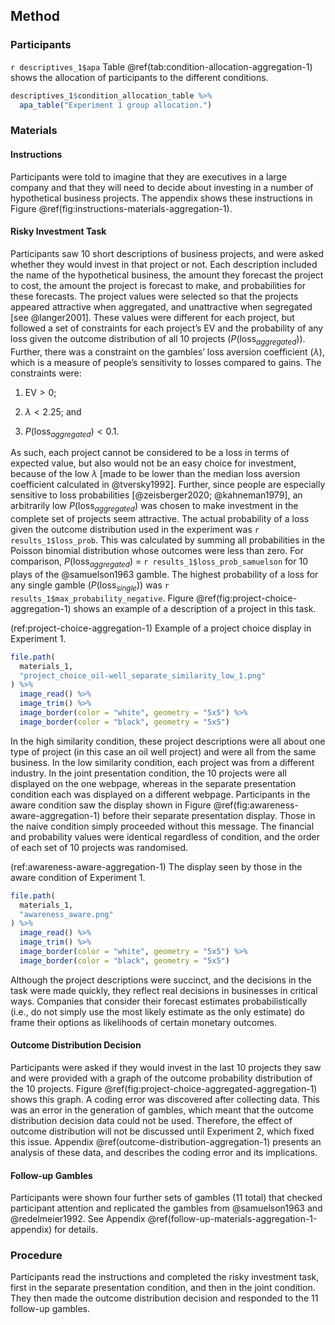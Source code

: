 ## Method

### Participants

`r descriptives_1$apa` Table \@ref(tab:condition-allocation-aggregation-1)
shows the allocation of participants to the different conditions.

```r
descriptives_1$condition_allocation_table %>%
  apa_table("Experiment 1 group allocation.")
```

### Materials

#### Instructions {#instructions-materials-aggregation-1}

Participants were told to imagine that they are executives in a large company
and that they will need to decide about investing in a number of hypothetical
business projects. The appendix shows these instructions in
Figure \@ref(fig:instructions-materials-aggregation-1).

#### Risky Investment Task {#task-aggregation-1}

Participants saw 10 short descriptions of business projects, and were asked
whether they would invest in that project or not. Each description included the
name of the hypothetical business, the amount they forecast the project to cost,
the amount the project is forecast to make, and probabilities for these
forecasts. The project values were selected so that the projects appeared
attractive when aggregated, and unattractive when segregated [see @langer2001].
These values were different for each project, but followed a set of constraints
for each project's EV and the probability of any loss given the outcome
distribution of all 10 projects ($P(\text{loss}_{aggregated})$). Further, there
was a constraint on the gambles' loss aversion coefficient ($\lambda$), which is
a measure of people's sensitivity to losses compared to gains. The constraints
were:

1.  $\text{EV} > 0$;

2.  $\lambda < 2.25$; and

3.  $P(\text{loss}_{aggregated}) < 0.1$.

As such, each project cannot be considered to be a loss in terms of expected
value, but also would not be an easy choice for investment, because of the low
$\lambda$ [made to be lower than the median loss aversion coefficient calculated
in @tversky1992]. Further, since people are especially sensitive to loss
probabilities [@zeisberger2020; @kahneman1979], an arbitrarily low
$P(\text{loss}_{aggregated})$ was chosen to make investment in the complete set
of projects seem attractive. The actual probability of a loss given the outcome
distribution used in the experiment was `r results_1$loss_prob`.
This was calculated by summing all probabilities in the Poisson binomial
distribution whose outcomes were less than zero. For comparison,
$P(\text{loss}_{aggregated})$ = `r results_1$loss_prob_samuelson`
for 10 plays of the @samuelson1963 gamble. The highest probability of a loss for
any single gamble ($P(\text{loss}_{single})$) was
`r results_1$max_probability_negative`.
Figure \@ref(fig:project-choice-aggregation-1) shows an example of a description
of a project in this task.

(ref:project-choice-aggregation-1) Example of a project choice display in Experiment 1.

```r
file.path(
  materials_1,
  "project_choice_oil-well_separate_similarity_low_1.png"
) %>%
  image_read() %>%
  image_trim() %>%
  image_border(color = "white", geometry = "5x5") %>%
  image_border(color = "black", geometry = "5x5")
```

In the high similarity condition, these project descriptions were all about one
type of project (in this case an oil well project) and were all from the same
business. In the low similarity condition, each project was from a different
industry. In the joint presentation condition, the 10 projects were all
displayed on the one webpage, whereas in the separate presentation condition
each was displayed on a different webpage. Participants in the aware condition
saw the display shown in Figure \@ref(fig:awareness-aware-aggregation-1) before
their separate presentation display. Those in the naive condition simply
proceeded without this message. The financial and probability values were
identical regardless of condition, and the order of each set of 10 projects was
randomised.

(ref:awareness-aware-aggregation-1) The display seen by those in the aware condition of Experiment 1.

```r
file.path(
  materials_1,
  "awareness_aware.png"
) %>%
  image_read() %>%
  image_trim() %>%
  image_border(color = "white", geometry = "5x5") %>%
  image_border(color = "black", geometry = "5x5")
```

Although the project descriptions were succinct, and the decisions in the task
were made quickly, they reflect real decisions in businesses in critical ways.
Companies that consider their forecast estimates probabilistically (i.e., do not
simply use the most likely estimate as the only estimate) do frame their options
as likelihoods of certain monetary outcomes.

#### Outcome Distribution Decision {#outcome-distribution-materials-aggregation-1}

Participants were asked if they would invest in the last 10 projects they saw
and were provided with a graph of the outcome probability distribution of the 10
projects. Figure \@ref(fig:project-choice-aggregated-aggregation-1) shows this
graph. A coding error was discovered after collecting data. This was an error in
the generation of gambles, which meant that the outcome distribution decision
data could not be used. Therefore, the effect of outcome distribution will not
be discussed until Experiment 2, which fixed this issue.
Appendix \@ref(outcome-distribution-aggregation-1) presents an analysis of these
data, and describes the coding error and its implications.

#### Follow-up Gambles

Participants were shown four further sets of gambles (11 total) that checked
participant attention and replicated the gambles from @samuelson1963 and
@redelmeier1992. See Appendix \@ref(follow-up-materials-aggregation-1-appendix)
for details.

### Procedure

Participants read the instructions and completed the risky investment task,
first in the separate presentation condition, and then in the joint condition.
They then made the outcome distribution decision and responded to the 11
follow-up gambles.
